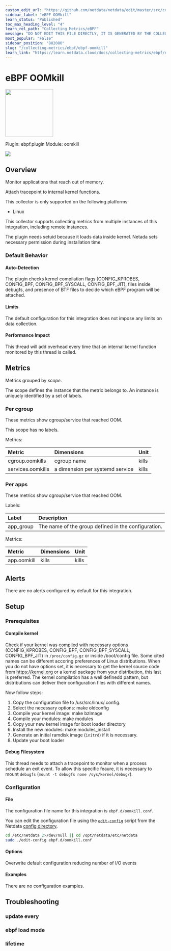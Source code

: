 ```yaml
---
custom_edit_url: "https://github.com/netdata/netdata/edit/master/src/collectors/ebpf.plugin/metadata.yaml"
sidebar_label: "eBPF OOMkill"
learn_status: "Published"
toc_max_heading_level: "4"
learn_rel_path: "Collecting Metrics/eBPF"
message: "DO NOT EDIT THIS FILE DIRECTLY, IT IS GENERATED BY THE COLLECTOR'S metadata.yaml FILE"
most_popular: "False"
sidebar_position: "882080"
slug: "/collecting-metrics/ebpf/ebpf-oomkill"
learn_link: "https://learn.netdata.cloud/docs/collecting-metrics/ebpf/ebpf-oomkill"
---
```



# eBPF OOMkill


<img src="https://netdata.cloud/img/ebpf.jpg" width="150"/>


Plugin: ebpf.plugin
Module: oomkill

<img src="https://img.shields.io/badge/maintained%20by-Netdata-%2300ab44" />

## Overview

Monitor applications that reach out of memory.

Attach tracepoint to internal kernel functions.

This collector is only supported on the following platforms:

- Linux

This collector supports collecting metrics from multiple instances of this integration, including remote instances.

The plugin needs setuid because it loads data inside kernel. Netada sets necessary permission during installation time.

### Default Behavior

#### Auto-Detection

The plugin checks kernel compilation flags (CONFIG_KPROBES, CONFIG_BPF, CONFIG_BPF_SYSCALL, CONFIG_BPF_JIT), files inside debugfs, and presence of BTF files to decide which eBPF program will be attached.

#### Limits

The default configuration for this integration does not impose any limits on data collection.

#### Performance Impact

This thread will add overhead every time that an internal kernel function monitored by this thread is called.


## Metrics

Metrics grouped by *scope*.

The scope defines the instance that the metric belongs to. An instance is uniquely identified by a set of labels.



### Per cgroup

These metrics show cgroup/service that reached OOM.

This scope has no labels.

Metrics:

| Metric | Dimensions | Unit |
|:------|:----------|:----|
| cgroup.oomkills | cgroup name | kills |
| services.oomkills | a dimension per systemd service | kills |

### Per apps

These metrics show cgroup/service that reached OOM.

Labels:

| Label      | Description     |
|:-----------|:----------------|
| app_group | The name of the group defined in the configuration. |

Metrics:

| Metric | Dimensions | Unit |
|:------|:----------|:----|
| app.oomkill | kills | kills |



## Alerts

There are no alerts configured by default for this integration.


## Setup

### Prerequisites

#### Compile kernel

Check if your kernel was compiled with necessary options (CONFIG_KPROBES, CONFIG_BPF, CONFIG_BPF_SYSCALL, CONFIG_BPF_JIT) in `/proc/config.gz` or inside /boot/config file. Some cited names can be different accoring preferences of Linux distributions.
When you do not have options set, it is necessary to get the kernel source code from https://kernel.org or a kernel package from your distribution, this last is preferred. The kernel compilation has a well definedd pattern, but distributions can deliver their configuration files
with different names.

Now follow steps:
1. Copy the configuration file to /usr/src/linux/.config.
2. Select the necessary options: make oldconfig
3. Compile your kernel image: make bzImage
4. Compile your modules: make modules
5. Copy your new kernel image for boot loader directory
6. Install the new modules: make modules_install
7. Generate an initial ramdisk image (`initrd`) if it is necessary.
8. Update your boot loader


#### Debug Filesystem

This thread needs to attach a tracepoint to monitor when a process schedule an exit event. To allow this specific feaure, it is necessary to mount `debugfs` (`mount -t debugfs none /sys/kernel/debug/`).



### Configuration

#### File

The configuration file name for this integration is `ebpf.d/oomkill.conf`.


You can edit the configuration file using the [`edit-config`](/docs/netdata-agent/configuration#edit-a-configuration-file-using-edit-config) script from the
Netdata [config directory](/docs/netdata-agent/configuration#the-netdata-config-directory).

```bash
cd /etc/netdata 2>/dev/null || cd /opt/netdata/etc/netdata
sudo ./edit-config ebpf.d/oomkill.conf
```
#### Options

Overwrite default configuration reducing number of I/O events


#### Examples
There are no configuration examples.



## Troubleshooting

### update every



### ebpf load mode



### lifetime




